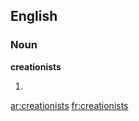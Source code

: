 ==English==

===Noun===
'''creationists'''

# {{plural of|[[creationist]]}}

[[ar:creationists]]
[[fr:creationists]]